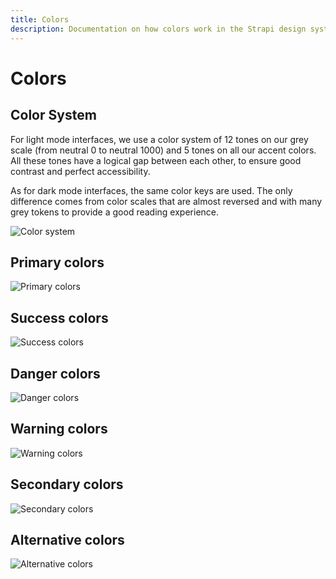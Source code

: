 ```yaml
---
title: Colors
description: Documentation on how colors work in the Strapi design system.
---
```


# Colors

## Color System

For light mode interfaces, we use a color system of 12 tones on our grey scale (from neutral 0 to neutral 1000) and 5 tones on all our accent colors. All these tones have a logical gap between each other, to ensure good contrast and perfect accessibility.

As for dark mode interfaces, the same color keys are used. The only difference comes from color scales that are almost reversed and with many grey tokens to provide a good reading experience.

![Color system](/colors.png)

## Primary colors

![Primary colors](/primary-colors.png)

## Success colors

![Success colors](/success-colors.png)

## Danger colors

![Danger colors](/danger-colors.png)

## Warning colors

![Warning colors](/warning-colors.png)

## Secondary colors

![Secondary colors](/secondary-colors.png)

## Alternative colors

![Alternative colors](/alternative-colors.png)